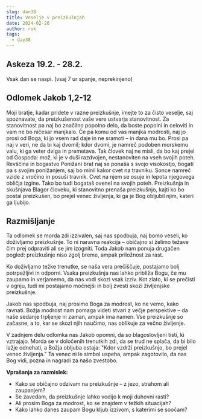 ```yaml
---
slug: dan38
title: Veselje v preizkušnjah
date: 2024-02-26
author: rok
tags:
  - day38
---
```


## Askeza 19.2. - 28.2.

Vsak dan se naspi. (vsaj 7 ur spanje, neprekinjeno)

## Odlomek Jakob 1,2-12

Moji bratje, kadar pridete v razne preizkušnje, imejte to za čisto veselje, saj spoznavate, da preizkušenost vaše vere ustvarja stanovitnost. Za stanovitnost pa naj bo značilno popolno delo, da boste popolni in celoviti in vam ne bo ničesar manjkalo. Če pa komu od vas manjka modrosti, naj jo prosi od Boga, ki jo vsem rad daje in ne sramoti – in dana mu bo. Prosi pa naj v veri, ne da bi kaj dvomil; kdor dvomi, je namreč podoben morskemu valu, ki ga veter dviga in premetava. Tak človek naj ne misli, da bo kaj prejel od Gospoda: mož, ki je v duši razdvojen, nestanoviten na vseh svojih poteh.
Revščina in bogastvo
Ponižani brat naj se ponaša s svojo visokostjo, bogati pa s svojim ponižanjem, saj bo minil kakor cvet na travniku. Sonce namreč vzide z vročino in posuši travnik. Cvet na njem se osuje in lepota njegovega obličja izgine. Tako bo tudi bogataš ovenel na svojih poteh.
Preizkušnja in skušnjava
Blagor človeku, ki stanovitno prenaša preizkušnjo, kajti ko bo postal preizkušen, bo prejel venec življenja, ki ga je Bog obljubil njim, kateri ga ljubijo.

## Razmišljanje

Ta odlomek se morda zdi izzivalen, saj nas spodbuja, naj bomo veseli, ko doživljamo preizkušnje. To ni naravna reakcija – običajno si želimo težave čim prej odpraviti ali se jim izogniti. Toda Jakob nam ponuja drugačen pogled: preizkušnje niso zgolj breme, ampak priložnost za rast.

Ko doživljamo težke trenutke, se naša vera prečiščuje, postajamo bolj potrpežljivi in odporni. Vsaka preizkušnja nas lahko približa Bogu, če mu zaupamo in verjamemo, da nas vodi skozi vsak izziv. Kot zlato, ki se prečisti v ognju, tudi mi postajamo močnejši in bolj zvesti skozi življenjske preizkušnje.

Jakob nas spodbuja, naj prosimo Boga za modrost, ko ne vemo, kako ravnati. Božja modrost nam pomaga videti stvari z večje perspektive – da naše sedanje trpljenje ni zaman, ampak ima namen. Vse preizkušnje so začasne, a to, kar se skozi njih naučimo, nas oblikuje za večno življenje.

V zadnjem delu odlomka nas Jakob opomni, da so blagoslovljeni tisti, ki vztrajajo. Morda se v določenih trenutkih zdi, da se trud ne splača, da bi bilo lažje odnehati, a Božja obljuba ostaja: "Kdor vzdrži preizkušnjo, bo prejel venec življenja." Ta venec ni le simbol uspeha, ampak zagotovilo, da nas Bog vidi, pozna in nagradi za našo zvestobo.

**Vprašanja za razmislek:**

- Kako se običajno odzivam na preizkušnje – z jezo, strahom ali zaupanjem?
- Se zavedam, da preizkušnje lahko vodijo k moji duhovni rasti?
- Ali prosim Boga za modrost, ko se znajdem v težkih situacijah?
- Kako lahko danes zaupam Bogu kljub izzivom, s katerimi se soočam?
